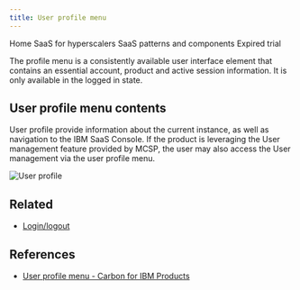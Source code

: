 ```yaml
---
title: User profile menu
---
```



<Breadcrumb>
  <BreadcrumbItem href="https://pages.github.ibm.com/cdai-design/pal/">
    Home
  </BreadcrumbItem>
  <BreadcrumbItem href="https://pages.github.ibm.com/cdai-design/pal/saas-for-hyperscalers/overview">
    SaaS for hyperscalers
  </BreadcrumbItem>
  <BreadcrumbItem href="https://pages.github.ibm.com/cdai-design/pal/saas-for-hyperscalers/common-patterns-components">
    SaaS patterns and components
  </BreadcrumbItem>
  <BreadcrumbItem
    isCurrentPage
    href="https://pages.github.ibm.com/cdai-design/pal/saas-for-hyperscalers/common-patterns/profile"
  >
    Expired trial
  </BreadcrumbItem>
</Breadcrumb>

<PageDescription>

The profile menu is a consistently available user interface element that contains an essential account, product and active session information. It is only available in the logged in state.

</PageDescription>

## User profile menu contents

User profile provide information about the current instance, as well as navigation to the IBM SaaS Console. If the product is leveraging the User management feature provided by MCSP, the user may also access the User management via the user profile menu.

<Row>
<Column colMd={8} colLg={12}>

![User profile](../images/userProfileMenu.png)

</Column>
</Row>

<CardGroup>
  <MiniCard
    title="Figma template"
    href="https://www.figma.com/file/SlZ7TK2mTzNLIHZB2dGXRF/MCSP-Onboarding-Design-Guide?node-id=2184%3A401494&t=pavrP2xC3KdDhtvz-1"
    actionIcon="launch"
  ></MiniCard>
  <MiniCard
    title="Storybook"
    href="https://pages.github.ibm.com/automation-saas/automation-common-header/?path=/story/user-profile--menu"
    actionIcon="launch"
  ></MiniCard>
</CardGroup>

## Related

- [Login/logout](https://pages.github.ibm.com/cdai-design/pal/saas-for-hyperscalers/common-patterns/trial-end/login)

## References

- [User profile menu - Carbon for IBM Products](https://pages.github.ibm.com/cdai-design/pal/patterns/profile-header-menu/usage/)
